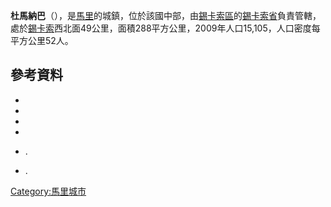 '''杜馬納巴'''（{{lang-fr|Doumanaba}}），是[[馬里|馬里]]的城鎮，位於該國中部，由[[錫卡索區|錫卡索區]]的[[錫卡索省|錫卡索省]]負責管轄，處於[[錫卡索|錫卡索]]西北面49公里，面積288平方公里，2009年人口15,105，人口密度每平方公里52人。

==參考資料==
*{{citation|contribution=Common and Fundamental Operational Datasets Registry: Mali |publisher=United Nations Office for the Coordination of Humanitarian Affairs |url=http://cod.humanitarianresponse.info/country-region/mali |deadurl=yes |archiveurl=https://web.archive.org/web/20121214211137/http://cod.humanitarianresponse.info/country-region/Mali |archivedate=2012-12-14 }}
*{{citation
 |url         = http://instat.gov.ml/documentation/sikasso.pdf
 |publisher   = République de Mali: Institut National de la Statistique
 |title       = Resultats Provisoires RGPH 2009 (Région de Sikasso)
 |language    = fr
 |deadurl     = yes
 |archiveurl  = https://www.webcitation.org/6AnYveESp?url=http://instat.gov.ml/documentation/sikasso.pdf
 |archivedate = 2012-09-19
}}
*{{citation |title=Communes de la Région de Sikasso |publisher=Ministère de l’administration territoriale et des collectivités locales, République du Mali |url=http://www.matcl.gov.ml/pdf/ComRegSikasso.pdf |language=fr |deadurl=yes |archiveurl=https://www.webcitation.org/6AnZ7FgpR?url=http://www.matcl.gov.ml/pdf/ComRegSikasso.pdf |archivedate=2012-09-19 }}
*{{cite book | last=Caillié | first=René | title=Travels through Central Africa to Timbuctoo; and across the Great Desert, to Morocco, performed in the years 1824-1828 (Volume 1) | publisher=Colburn & Bentley | location=London | year=1830 | url=http://books.google.co.uk/books?id=gPMTAAAAIAAJ | ref=harv | access-date=2015-07-20 | archive-date=2017-01-16 | archive-url=https://web.archive.org/web/20170116080810/https://books.google.co.uk/books?id=gPMTAAAAIAAJ | dead-url=no }}
*{{cite book| last=Viguier | first=Pierre | year=2008 | title=Sur les Traces de René Caillié: Le Mali de 1828 Revisité | publisher=Quae | place=Versailles, France | isbn=978-2-7592-0271-3  | ref=harv }}.
*{{citation | title=Plan de Sécurité Alimentaire Commune Rurale de Doumanaba 2006-2010 | publisher=Commissariat à la Sécurité Alimentaire, République du Mali, USAID-Mali | year=2006 | url=http://www.aec.msu.edu/fs2/mali_fd_strtgy/plans/sikasso/sikasso/psa_doumanaba.pdf | language=fr | ref=none | deadurl=yes | archiveurl=https://web.archive.org/web/20120911041235/http://www.aec.msu.edu/fs2/mali_fd_strtgy/plans/sikasso/sikasso/psa_doumanaba.pdf | archivedate=2012年9月11日 | df= }}.

{{Coord|11|40|9|N|5|55|50|W|display=title}}

{{錫卡索區}}

[[Category:馬里城市|Category:馬里城市]]


{{Mali-geo-stub}}